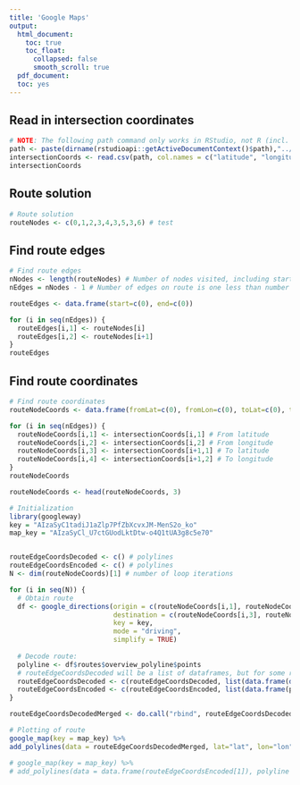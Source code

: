 ```yaml
---
title: 'Google Maps'
output:
  html_document:
    toc: true
    toc_float:
      collapsed: false
      smooth_scroll: true
  pdf_document:
  toc: yes
---
```

## Read in intersection coordinates
```r
# NOTE: The following path command only works in RStudio, not R (incl. console)
path <- paste(dirname(rstudioapi::getActiveDocumentContext()$path),"../data/Distance matrix for manual graph/Coordinates.csv", sep="/")
intersectionCoords <- read.csv(path, col.names = c("latitude", "longitude"))
intersectionCoords
```

## Route solution
```r
# Route solution
routeNodes <- c(0,1,2,3,4,3,5,3,6) # test
```

## Find route edges
```r
# Find route edges
nNodes <- length(routeNodes) # Number of nodes visited, including start/end
nEdges = nNodes - 1 # Number of edges on route is one less than number of nodes on route

routeEdges <- data.frame(start=c(0), end=c(0))

for (i in seq(nEdges)) {
  routeEdges[i,1] <- routeNodes[i]
  routeEdges[i,2] <- routeNodes[i+1]
}
routeEdges
```

## Find route coordinates
```r
# Find route coordinates
routeNodeCoords <- data.frame(fromLat=c(0), fromLon=c(0), toLat=c(0), toLon=c(0))

for (i in seq(nEdges)) {
  routeNodeCoords[i,1] <- intersectionCoords[i,1] # From latitude
  routeNodeCoords[i,2] <- intersectionCoords[i,2] # From longitude
  routeNodeCoords[i,3] <- intersectionCoords[i+1,1] # To latitude
  routeNodeCoords[i,4] <- intersectionCoords[i+1,2] # To longitude
}
routeNodeCoords
```

```r
routeNodeCoords <- head(routeNodeCoords, 3)
```

```r
# Initialization
library(googleway)
key = "AIzaSyC1tadiJ1aZlp7PfZbXcvxJM-MenS2o_ko"
map_key = "AIzaSyCl_U7ctGUodLktDtw-o4Q1tUA3g8c5e70"


routeEdgeCoordsDecoded <- c() # polylines
routeEdgeCoordsEncoded <- c() # polylines
N <- dim(routeNodeCoords)[1] # number of loop iterations

for (i in seq(N)) {
  # Obtain route
  df <- google_directions(origin = c(routeNodeCoords[i,1], routeNodeCoords[i,2]),
                          destination = c(routeNodeCoords[i,3], routeNodeCoords[i,4]),
                          key = key,
                          mode = "driving",
                          simplify = TRUE)
  
  # Decode route:
  polyline <- df$routes$overview_polyline$points
  # routeEdgeCoordsDecoded will be a list of dataframes, but for some reason the individual list elements needs to be converted into dataframe before use
  routeEdgeCoordsDecoded <- c(routeEdgeCoordsDecoded, list(data.frame(decode_pl(polyline))))
  routeEdgeCoordsEncoded <- c(routeEdgeCoordsEncoded, list(data.frame(polyline)))
}

```

```r
routeEdgeCoordsDecodedMerged <- do.call("rbind", routeEdgeCoordsDecoded)
```


```r
# Plotting of route
google_map(key = map_key) %>%
add_polylines(data = routeEdgeCoordsDecodedMerged, lat="lat", lon="lon", stroke_weight = 6, stroke_colour='blue')

# google_map(key = map_key) %>%
# add_polylines(data = data.frame(routeEdgeCoordsEncoded[1]), polyline = "polyline", stroke_weight = 6, stroke_colour='blue')
```
